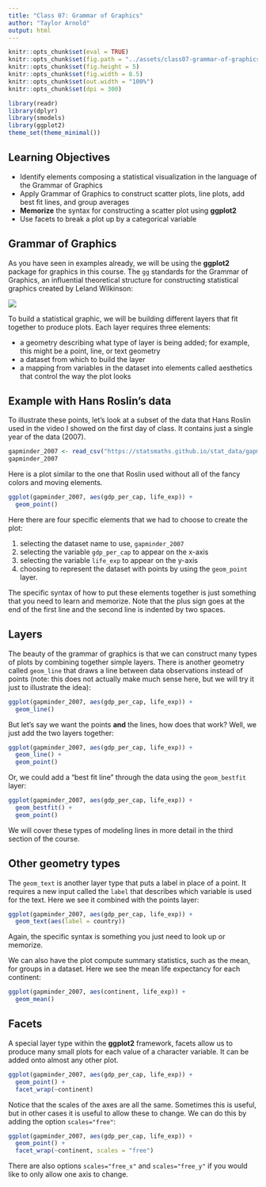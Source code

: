 ```yaml
---
title: "Class 07: Grammar of Graphics"
author: "Taylor Arnold"
output: html
---
```


```r
knitr::opts_chunk$set(eval = TRUE)
knitr::opts_chunk$set(fig.path = "../assets/class07-grammar-of-graphics/")
knitr::opts_chunk$set(fig.height = 5)
knitr::opts_chunk$set(fig.width = 8.5)
knitr::opts_chunk$set(out.width = "100%")
knitr::opts_chunk$set(dpi = 300)
```

```r
library(readr)
library(dplyr)
library(smodels)
library(ggplot2)
theme_set(theme_minimal())
```

## Learning Objectives

- Identify elements composing a statistical visualization in the language of the
Grammar of Graphics
- Apply Grammar of Graphics to construct scatter plots, line plots, add
best fit lines, and group averages
- **Memorize** the syntax for constructing a scatter plot using **ggplot2**
- Use facets to break a plot up by a categorical variable

## Grammar of Graphics

As you have seen in examples already, we will be using the **ggplot2** package
for graphics in this course. The `gg` standards for the Grammar of Graphics,
an influential theoretical structure for constructing statistical graphics
created by Leland Wilkinson:

![](https://statsmaths.github.io/stat289-f17/assets/img/gg.jpg)

To build a statistical graphic, we will be building different layers that fit
together to produce plots. Each layer requires three elements:

- a geometry describing what type of layer is being added; for example, this
might be a point, line, or text geometry
- a dataset from which to build the layer
- a mapping from variables in the dataset into elements called aesthetics that
control the way the plot looks

## Example with Hans Roslin's data

To illustrate these points, let's look at a subset of the data that Hans
Roslin used in the video I showed on the first day of class. It contains just
a single year of the data (2007).

```r
gapminder_2007 <- read_csv("https://statsmaths.github.io/stat_data/gapminder_2007.csv")
gapminder_2007
```

Here is a plot similar to the one that Roslin used without all of the fancy
colors and moving elements.

```r
ggplot(gapminder_2007, aes(gdp_per_cap, life_exp)) +
  geom_point()
```

Here there are four specific elements that we had to choose to create the plot:

1. selecting the dataset name to use, `gapminder_2007`
2. selecting the variable `gdp_per_cap` to appear on the x-axis
3. selecting the variable `life_exp` to appear on the y-axis
4. choosing to represent the dataset with points by using the `geom_point` layer.

The specific syntax of how to put these elements together is just something that
you need to learn and memorize. Note that the plus sign goes at the end of the
first line and the second line is indented by two spaces.

## Layers

The beauty of the grammar of graphics is that we can construct many types of
plots by combining together simple layers. There is another geometry called
`geom_line` that draws a line between data observations instead of points
(note: this does not actually make much sense here, but we will try it just
to illustrate the idea):

```r
ggplot(gapminder_2007, aes(gdp_per_cap, life_exp)) +
  geom_line()
```

But let's say we want the points **and** the lines, how does that work? Well, we just
add the two layers together:

```r
ggplot(gapminder_2007, aes(gdp_per_cap, life_exp)) +
  geom_line() +
  geom_point()
```

Or, we could add a "best fit line" through the data using the `geom_bestfit` layer:

```r
ggplot(gapminder_2007, aes(gdp_per_cap, life_exp)) +
  geom_bestfit() +
  geom_point()
```

We will cover these types of modeling lines in more detail in the third section of the
course.

## Other geometry types

The `geom_text` is another layer type that puts a label in place of a point. It requires
a new input called the `label` that describes which variable is used for the text. Here we
see it combined with the points layer:

```r
ggplot(gapminder_2007, aes(gdp_per_cap, life_exp)) +
  geom_text(aes(label = country))
```

Again, the specific syntax is something you just need to look up or memorize.

We can also have the plot compute summary statistics, such as the mean, for groups in
a dataset. Here we see the mean life expectancy for each continent:

```r
ggplot(gapminder_2007, aes(continent, life_exp)) +
  geom_mean()
```

## Facets

A special layer type within the **ggplot2** framework, facets allow us
to produce many small plots for each value of a character variable. It
can be added onto almost any other plot.

```r
ggplot(gapminder_2007, aes(gdp_per_cap, life_exp)) +
  geom_point() +
  facet_wrap(~continent)
```

Notice that the scales of the axes are all the same. Sometimes this is
useful, but in other cases it is useful to allow these to change. We
can do this by adding the option `scales="free"`:

```r
ggplot(gapminder_2007, aes(gdp_per_cap, life_exp)) +
  geom_point() +
  facet_wrap(~continent, scales = "free")
```

There are also options `scales="free_x"` and `scales="free_y"` if you
would like to only allow one axis to change.


